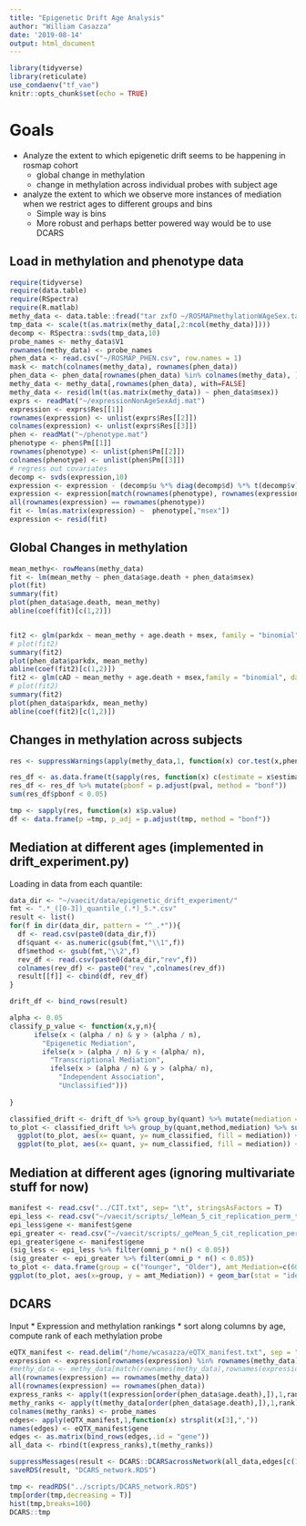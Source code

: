 ```yaml
---
title: "Epigenetic Drift Age Analysis"
author: "William Casazza"
date: '2019-08-14'
output: html_document
---
```


```r
library(tidyverse)
library(reticulate)
use_condaenv("tf_vae")
knitr::opts_chunk$set(echo = TRUE)
```

# Goals
* Analyze the extent to which epigenetic drift seems to be happening in rosmap cohort 
    * global change in methylation
    * change in methylation across individual probes with subject age
* analyze the extent to which we observe more instances of mediation when we restrict ages to different groups and bins
    * Simple way is bins
    * More robust and perhaps better powered way would be to use DCARS

## Load in methylation and phenotype data
```r
require(tidyverse)
require(data.table)
require(RSpectra)
require(R.matlab)
methy_data <- data.table::fread("tar zxfO ~/ROSMAPmethylationWAgeSex.tar.gz", header = T)
tmp_data <- scale(t(as.matrix(methy_data[,2:ncol(methy_data)])))
decomp <- RSpectra::svds(tmp_data,10)
probe_names <- methy_data$V1
rownames(methy_data) <- probe_names
phen_data <- read.csv("~/ROSMAP_PHEN.csv", row.names = 1)
mask <- match(colnames(methy_data), rownames(phen_data))
phen_data <- phen_data[rownames(phen_data) %in% colnames(methy_data), ]
methy_data <- methy_data[,rownames(phen_data), with=FALSE]
methy_data <- resid(lm(t(as.matrix(methy_data)) ~ phen_data$msex))
exprs <- readMat("~/expressionNonAgeSexAdj.mat")
expression <- exprs$Res[[1]]
rownames(expression) <- unlist(exprs$Res[[2]])
colnames(expression) <- unlist(exprs$Res[[3]])
phen <- readMat("~/phenotype.mat")
phenotype <- phen$Pm[[1]]
rownames(phenotype) <- unlist(phen$Pm[[2]])
colnames(phenotype) <- unlist(phen$Pm[[3]])
# regress out covariates
decomp <- svds(expression,10)
expression <- expression - (decomp$u %*% diag(decomp$d) %*% t(decomp$v))
expression <- expression[match(rownames(phenotype), rownames(expression)),]
all(rownames(expression) == rownames(phenotype))
fit <- lm(as.matrix(expression) ~  phenotype[,"msex"])
expression <- resid(fit)
```


## Global Changes in methylation
```r
mean_methy<- rowMeans(methy_data)
fit <- lm(mean_methy ~ phen_data$age.death + phen_data$msex)
plot(fit)
summary(fit)
plot(phen_data$age.death, mean_methy)
abline(coef(fit)[c(1,2)])


fit2 <- glm(parkdx ~ mean_methy + age.death + msex, family = "binomial", data = na.omit(data.frame(msex = phen_data$msex, parkdx = phen_data$parkdx,age.death = phen_data$age.death, mean_methy = mean_methy)))
# plot(fit2)
summary(fit2)
plot(phen_data$parkdx, mean_methy)
abline(coef(fit2)[c(1,2)])
fit2 <- glm(cAD ~ mean_methy + age.death + msex,family = "binomial", data = na.omit(data.frame(msex = phen_data$msex, cAD = phen_data$cAD,age.death = phen_data$age.death, mean_methy = mean_methy)))
# plot(fit2)
summary(fit2)
plot(phen_data$parkdx, mean_methy)
abline(coef(fit2)[c(1,2)])
```



## Changes in methylation across subjects
```r
res <- suppressWarnings(apply(methy_data,1, function(x) cor.test(x,phen_data$age.death, method = "spearman")))
```

```r
res_df <- as.data.frame(t(sapply(res, function(x) c(estimate = x$estimate, pval = x$p.value))))
res_df <- res_df %>% mutate(pbonf = p.adjust(pval, method = "bonf"))
sum(res_df$pbonf < 0.05)
```
```r
tmp <- sapply(res, function(x) x$p.value)
df <- data.frame(p =tmp, p_adj = p.adjust(tmp, method = "bonf"))
```
## Mediation at different ages (implemented in drift_experiment.py)

Loading in data from each quantile:
```r
data_dir <- "~/vaecit/data/epigenetic_drift_experiment/"
fmt <- ".*_([0-3])_quantile_(.*)_5.*.csv"
result <- list()
for(f in dir(data_dir, pattern = "^_.*")){
  df <- read.csv(paste0(data_dir,f))
  df$quant <- as.numeric(gsub(fmt,"\\1",f))
  df$method <- gsub(fmt,"\\2",f)
  rev_df <- read.csv(paste0(data_dir,"rev",f))
  colnames(rev_df) <- paste0("rev_",colnames(rev_df))
  result[[f]] <- cbind(df, rev_df)
}

drift_df <- bind_rows(result)
```


```r
alpha <- 0.05
classify_p_value <- function(x,y,n){
      ifelse(x < (alpha / n) & y > (alpha / n),
        "Epigenetic Mediation",
        ifelse(x > (alpha / n) & y < (alpha/ n),
          "Transcriptional Mediation",
          ifelse(x > (alpha / n) & y > (alpha/ n),
            "Independent Association",
            "Unclassified")))
    
}

classified_drift <- drift_df %>% group_by(quant) %>% mutate(mediation = classify_p_value(omni_p, rev_omni_p, n())) %>% ungroup()
to_plot <- classified_drift %>% group_by(quant,method,mediation) %>% summarize(num_classified = n()) %>% ungroup() %>%  filter(mediation != "Independent Association")# %>% mutate(mediation = gsub("Mediation", "", mediation), method = factor(method, levels = c("fastica","pca","lfa","kernelpca",unique(method)[c(4,5)]))) 
  ggplot(to_plot, aes(x= quant, y= num_classified, fill = mediation)) + geom_bar(stat = "identity") + facet_wrap(mediation~method, nrow=2)
  ggplot(to_plot, aes(x= quant, y= num_classified, fill = mediation)) + geom_bar(stat = "identity") + facet_wrap(~method, nrow=1)
```
## Mediation at different ages (ignoring multivariate stuff for now)

```r
manifest <- read.csv("../CIT.txt", sep= "\t", stringsAsFactors = T)
epi_less <- read.csv("~/vaecit/scripts/_leMean_5_cit_replication_perm_test.csv")
epi_less$gene <- manifest$gene
epi_greater <- read.csv("~/vaecit/scripts/_geMean_5_cit_replication_perm_test.csv")
epi_greater$gene <- manifest$gene
(sig_less <- epi_less %>% filter(omni_p * n() < 0.05))
(sig_greater <- epi_greater %>% filter(omni_p * n() < 0.05))
to_plot <- data.frame(group = c("Younger", "Older"), amt_Mediation=c(604,805)) %>% mutate(group = factor(group, levels = c("Younger", "Older")))
ggplot(to_plot, aes(x=group, y = amt_Mediation)) + geom_bar(stat = "identity") + ggtitle("Epigenetic Mediation in Young Versus Old (single SNPs)") + theme_minimal()
```
## DCARS
Input
  * Expression and methylation rankings
    * sort along columns by age, compute rank of each methylation probe
```r
eQTX_manifest <- read.delim("/home/wcasazza/eQTX_manifest.txt", sep = " ")
expression <- expression[rownames(expression) %in% rownames(methy_data),]
#methy_data <- methy_data[match(rownames(methy_data),rownames(expression))]
all(rownames(expression) == rownames(methy_data))
all(rownames(expression) == rownames(phen_data))
express_ranks <- apply(t(expression[order(phen_data$age.death),]),1,rank)
methy_ranks <- apply(t(methy_data[order(phen_data$age.death),]),1,rank)
colnames(methy_ranks) <- probe_names
edges<- apply(eQTX_manifest,1,function(x) strsplit(x[3],","))
names(edges) <- eQTX_manifest$gene
edges <- as.matrix(bind_rows(edges,.id = "gene"))
all_data <- rbind(t(express_ranks),t(methy_ranks))
```


```r
suppressMessages(result <- DCARS::DCARSacrossNetwork(all_data,edges[c(1,2),], extractPermutationTestStatistics = T, niter=1000))
saveRDS(result, "DCARS_network.RDS")
```
```r
tmp <- readRDS("../scripts/DCARS_network.RDS")
tmp[order(tmp,decreasing = T)]
hist(tmp,breaks=100)
DCARS::tmp
```

